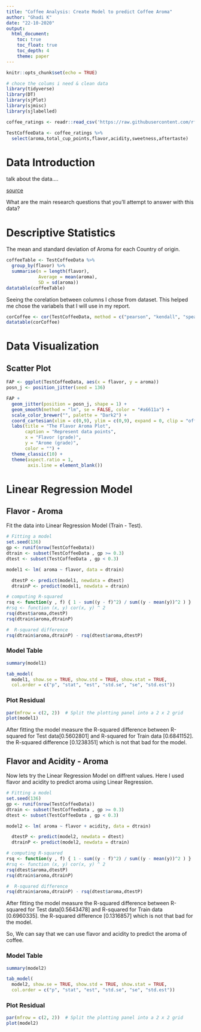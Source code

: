 ```yaml
---
title: "Coffee Analysis: Create Model to predict Coffee Aroma"
author: "Ghadi K"
date: "22-10-2020"
output:
  html_document:
    toc: true
    toc_float: true
    toc_depth: 4
    theme: paper
---
```


```r

knitr::opts_chunk$set(echo = TRUE)
```

```r
# choce the colums i need & clean data 
library(tidyverse)
library(DT)
library(sjPlot)
library(sjmisc)
library(sjlabelled)

coffee_ratings <- readr::read_csv('https://raw.githubusercontent.com/rfordatascience/tidytuesday/master/data/2020/2020-07-07/coffee_ratings.csv')

TestCoffeeData <- coffee_ratings %>% 
  select(aroma,total_cup_points,flavor,acidity,sweetness,aftertaste)

```

# Data Introduction

talk about the data....

[source](https://github.com/rfordatascience/tidytuesday/blob/master/data/2020/2020-07-07/readme.md)

What are the main research questions that you'll attempt to answer with this data?

# Descriptive Statistics

The mean and standard deviation of Aroma for each Country of origin.

```r
coffeeTable <- TestCoffeeData %>% 
  group_by(flavor) %>% 
  summarise(n = length(flavor),
            Average = mean(aroma),
            SD = sd(aroma))
datatable(coffeeTable)
```

Seeing the corelation between columns I chose from dataset. This helped me chose the variabels that I will use in my report.

```r

corCoffee <- cor(TestCoffeeData, method = c("pearson", "kendall", "spearman"))
datatable(corCoffee)

```

# Data Visualization


## Scatter Plot 


```r
FAP <- ggplot(TestCoffeeData, aes(x = flavor, y = aroma)) 
posn_j <- position_jitter(seed = 136)

FAP +
  geom_jitter(position = posn_j, shape = 1) +
  geom_smooth(method = "lm", se = FALSE, color = "#a6611a") +
  scale_color_brewer("", palette = "Dark2") +
  coord_cartesian(xlim = c(0,9), ylim = c(0,9), expand = 0, clip = "off") +
  labs(title = "The Flavor Aroma Plot", 
       caption = "Represent data points", 
       x = "Flavor (grade)",
       y = "Arome (grade)",
       color = "") +
  theme_classic(10) +
  theme(aspect.ratio = 1,
        axis.line = element_blank())
```



# Linear Regression Model
## Flavor - Aroma
Fit the data into Linear Regression Model (Train - Test).
```r
# Fitting a model 
set.seed(136)
gp <- runif(nrow(TestCoffeeData))
dtrain <- subset(TestCoffeeData , gp >= 0.3)
dtest <- subset(TestCoffeeData , gp < 0.3)

model1 <- lm( aroma ~ flavor, data = dtrain)

  dtestP <- predict(model1, newdata = dtest)
  dtrainP <- predict(model1, newdata = dtrain)

```

```r
# computing R-squared 
rsq <- function(y , f) { 1 - sum((y - f)^2) / sum((y - mean(y))^2 ) }
#rsq <- function (x, y) cor(x, y) ^ 2
rsq(dtest$aroma,dtestP)
rsq(dtrain$aroma,dtrainP)
```

```r
#  R-squared difference
rsq(dtrain$aroma,dtrainP) - rsq(dtest$aroma,dtestP)
```

### Model Table  

```r
summary(model1)

tab_model(
  model1, show.se = TRUE, show.std = TRUE, show.stat = TRUE,
  col.order = c("p", "stat", "est", "std.se", "se", "std.est"))
```
### Plot Residual 

```r
par(mfrow = c(2, 2))  # Split the plotting panel into a 2 x 2 grid
plot(model1)

```


After fitting the model measure the R-squared difference between R-squared for Test data[0.5602801] and R-squared for Train data [0.6841152].
the R-squared difference [0.1238351] which is not that bad for the model.

## Flavor and Acidity - Aroma
Now lets try the Linear Regression Model on diffrent values.
Here I used flavor and acidity to predict aroma using Linear Regression.

```r
# Fitting a model 
set.seed(136)
gp <- runif(nrow(TestCoffeeData))
dtrain <- subset(TestCoffeeData , gp >= 0.3)
dtest <- subset(TestCoffeeData , gp < 0.3)

model2 <- lm( aroma ~ flavor + acidity, data = dtrain)

  dtestP <- predict(model2, newdata = dtest)
  dtrainP <- predict(model2, newdata = dtrain)

```

```r
# computing R-squared 
rsq <- function(y , f) { 1 - sum((y - f)^2) / sum((y - mean(y))^2 ) }
#rsq <- function (x, y) cor(x, y) ^ 2
rsq(dtest$aroma,dtestP)
rsq(dtrain$aroma,dtrainP)
```

```r
#  R-squared difference
rsq(dtrain$aroma,dtrainP) - rsq(dtest$aroma,dtestP)
```
After fitting the model measure the R-squared difference between R-squared for Test data[0.5643478] and R-squared for Train data [0.6960335].
the R-squared difference [0.1316857] which is not that bad for the model.

So, We can say that we can use flavor and acidity to predict the aroma of coffee.

### Model Table

```r
summary(model2)

tab_model(
  model2, show.se = TRUE, show.std = TRUE, show.stat = TRUE,
  col.order = c("p", "stat", "est", "std.se", "se", "std.est"))
```

### Plot Residual 

```r
par(mfrow = c(2, 2))  # Split the plotting panel into a 2 x 2 grid
plot(model2)

```

